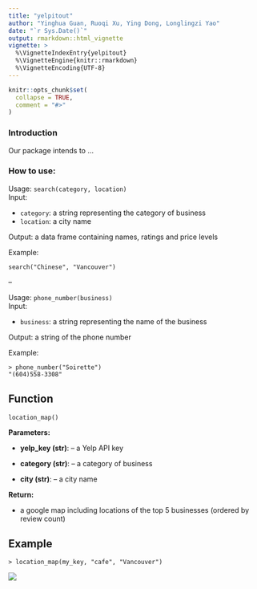 ```yaml
---
title: "yelpitout"
author: "Yinghua Guan, Ruoqi Xu, Ying Dong, Longlingzi Yao"
date: "`r Sys.Date()`"
output: rmarkdown::html_vignette
vignette: >
  %\VignetteIndexEntry{yelpitout}
  %\VignetteEngine{knitr::rmarkdown}
  %\VignetteEncoding{UTF-8}
---
```


```r
knitr::opts_chunk$set(
  collapse = TRUE,
  comment = "#>"
)
```

### Introduction

Our package intends to ...

### How to use:

Usage: `search(category, location)`  
Input: 

- `category`: a string representing the category of business
- `location`: a city name

Output: a data frame containing names, ratings and price levels

Example:

```
search("Chinese", "Vancouver")
```

--

Usage: `phone_number(business)`  
Input: 

- `business`: a string representing the name of the business

Output: a string of the phone number

Example:

```
> phone_number("Soirette")
"(604)558-3308"
```


## Function

```
location_map()
```

**Parameters:**

* **yelp_key (str)**: -- a Yelp API key

* **category (str)**: -- a category of business 
            
* **city (str)**: -- a city name

**Return:**

* a google map including locations of the top 5 businesses (ordered by review count)

## Example

```
> location_map(my_key, "cafe", "Vancouver")
```
![](image/function3_output.png)
